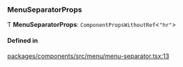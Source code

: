 ### MenuSeparatorProps

Ƭ **MenuSeparatorProps**: `ComponentPropsWithoutRef`\<`"hr"`\>

#### Defined in

[packages/components/src/menu/menu-separator.tsx:13](https://github.com/vtex/shoreline/blob/bf9009f50/packages/components/src/menu/menu-separator.tsx#L13)
